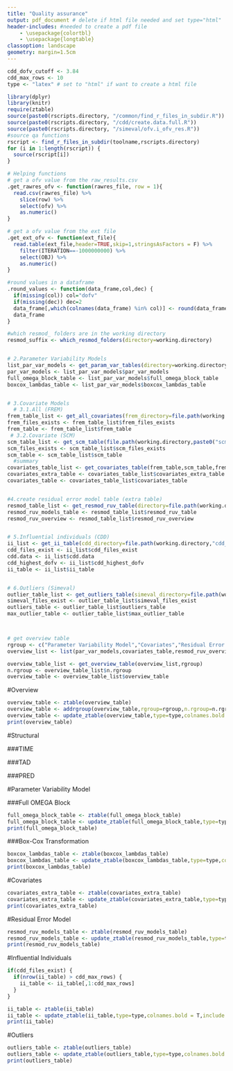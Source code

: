```yaml
---
title: "Quality assurance"
output: pdf_document # delete if html file needed and set type="html"
header-includes: #needed to create a pdf file
    - \usepackage{colortbl}
    - \usepackage{longtable}
classoption: landscape
geometry: margin=1.5cm
---
```



```r
cdd_dofv_cutoff <- 3.84
cdd_max_rows <- 10
type <- "latex" # set to "html" if want to create a html file
```

```r
library(dplyr)
library(knitr)
require(ztable)
source(paste0(rscripts.directory, "/common/find_r_files_in_subdir.R"))
source(paste0(rscripts.directory, "/cdd/create.data.full.R"))
source(paste0(rscripts.directory, "/simeval/ofv.i_ofv_res.R"))
#source qa functions
rscript <- find_r_files_in_subdir(toolname,rscripts.directory)
for (i in 1:length(rscript)) {
  source(rscript[i])
}
```

```r
# Helping functions
# get a ofv value from the raw_results.csv
.get_rawres_ofv <- function(rawres_file, row = 1){
  read.csv(rawres_file) %>%
    slice(row) %>%
    select(ofv) %>% 
    as.numeric()
}

# get a ofv value from the ext file
.get_ext_ofv <- function(ext_file){
  read.table(ext_file,header=TRUE,skip=1,stringsAsFactors = F) %>%
    filter(ITERATION==-1000000000) %>%
    select(OBJ) %>% 
    as.numeric()
}

#round values in a dataframe
.round_values <- function(data_frame,col,dec) {
  if(missing(col)) col="dofv"
  if(missing(dec)) dec=2
  data_frame[,which(colnames(data_frame) %in% col)] <- round(data_frame[,which(colnames(data_frame) %in% col)],dec)
  data_frame
}

#which resmod_ folders are in the working directory
resmod_suffix <- which_resmod_folders(directory=working.directory)


# 2.Parameter Variability Models
list_par_var_models <- get_param_var_tables(directory=working.directory,n.eta)
par_var_models <- list_par_var_models$par_var_models
full_omega_block_table <- list_par_var_models$full_omega_block_table
boxcox_lambdas_table <- list_par_var_models$boxcox_lambdas_table


# 3.Covariate Models
  # 3.1.All (FREM)
frem_table_list <- get_all_covariates(frem_directory=file.path(working.directory,"frem_run"))
frem_files_exists <- frem_table_list$frem_files_exists
frem_table <- frem_table_list$frem_table
 # 3.2.Covariate (SCM)
scm_table_list <- get_scm_table(file.path(working.directory,paste0("scm_run/raw_results_",sub('.mod.*','',model.filename),".csv")))
scm_files_exists <- scm_table_list$scm_files_exists
scm_table <- scm_table_list$scm_table
  #summary
covariates_table_list <- get_covariates_table(frem_table,scm_table,frem_files_exists,scm_files_exists)
covariates_extra_table <- covariates_table_list$covariates_extra_table
covariates_table <- covariates_table_list$covariates_table


#4.create residual error model table (extra table)
resmod_table_list <- get_resmod_ruv_table(directory=file.path(working.directory), suffix="idv")
resmod_ruv_models_table <- resmod_table_list$resmod_ruv_table
resmod_ruv_overview <- resmod_table_list$resmod_ruv_overview


# 5.Influential individuals (CDD)
ii_list <- get_ii_table(cdd_directory=file.path(working.directory,"cdd_run"),cutoff=cdd_dofv_cutoff)
cdd_files_exist <- ii_list$cdd_files_exist
cdd.data <- ii_list$cdd.data
cdd_highest_dofv <- ii_list$cdd_highest_dofv
ii_table <- ii_list$ii_table


# 6.Outliers (Simeval)
outlier_table_list <- get_outliers_table(simeval_directory=file.path(working.directory, "simeval_run"),cdd.data)
simeval_files_exist <- outlier_table_list$simeval_files_exist
outliers_table <- outlier_table_list$outliers_table
max_outlier_table <- outlier_table_list$max_outlier_table



# get overview table
rgroup <- c("Parameter Variability Model","Covariates","Residual Error Model","Influential Individuals","Outliers")
overview_list <- list(par_var_models,covariates_table,resmod_ruv_overview,cdd_highest_dofv,max_outlier_table)

overview_table_list <- get_overview_table(overview_list,rgroup)
n.rgroup <- overview_table_list$n.rgroup
overview_table <- overview_table_list$overview_table
```

#Overview
```r
overview_table <- ztable(overview_table)
overview_table <- addrgroup(overview_table,rgroup=rgroup,n.rgroup=n.rgroup,cspan.rgroup=1)
overview_table <- update_ztable(overview_table,type=type,colnames.bold = T)
print(overview_table)
```

#Structural

###TIME

###TAD

###PRED

#Parameter Variability Model

###Full OMEGA Block
```r
full_omega_block_table <- ztable(full_omega_block_table)
full_omega_block_table <- update_ztable(full_omega_block_table,type=type,colnames.bold = T,include.rownames = F,longtable = T)
print(full_omega_block_table)
```

###Box-Cox Transformation
```r
boxcox_lambdas_table <- ztable(boxcox_lambdas_table)
boxcox_lambdas_table <- update_ztable(boxcox_lambdas_table,type=type,colnames.bold = T,include.rownames = F,longtable = T)
print(boxcox_lambdas_table)
```

#Covariates
```r
covariates_extra_table <- ztable(covariates_extra_table)
covariates_extra_table <- update_ztable(covariates_extra_table,type=type,colnames.bold = T,include.rownames = F,longtable = T)
print(covariates_extra_table)
```

#Residual Error Model
```r
resmod_ruv_models_table <- ztable(resmod_ruv_models_table)
resmod_ruv_models_table <- update_ztable(resmod_ruv_models_table,type=type,colnames.bold = T,include.rownames = F,longtable = T)
print(resmod_ruv_models_table)
```

#Influential Individuals
```r
if(cdd_files_exist) {
  if(nrow(ii_table) > cdd_max_rows) {
    ii_table <- ii_table[,1:cdd_max_rows]
  }
}

ii_table <- ztable(ii_table)
ii_table <- update_ztable(ii_table,type=type,colnames.bold = T,include.rownames = F,longtable = T)
print(ii_table)
```

#Outliers
```r
outliers_table <- ztable(outliers_table)
outliers_table <- update_ztable(outliers_table,type=type,colnames.bold = T,include.rownames = F,longtable = T)
print(outliers_table)
```